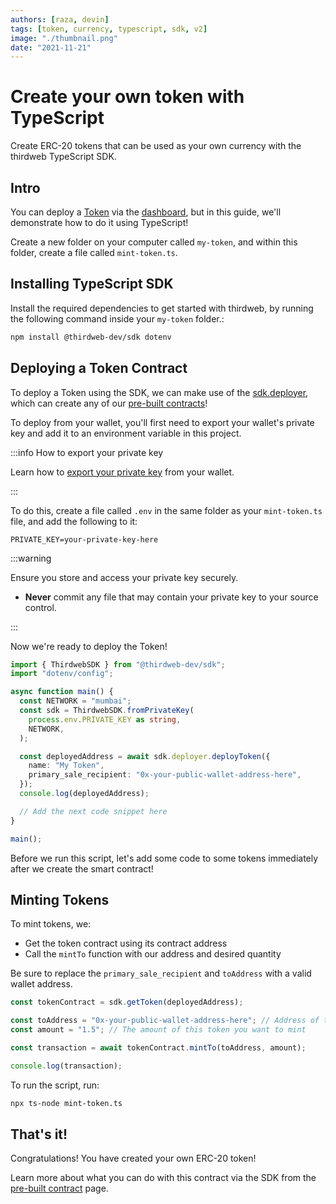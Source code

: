 ```yaml
---
authors: [raza, devin]
tags: [token, currency, typescript, sdk, v2]
image: "./thumbnail.png"
date: "2021-11-21"
---
```


# Create your own token with TypeScript

Create ERC-20 tokens that can be used as your own currency with the thirdweb TypeScript SDK.

<!-- truncate -->

## Intro

You can deploy a [Token](/pre-built-contracts/tokens) via the [dashboard](https://thirdweb.com/dashboard), but in this guide, we'll demonstrate how to do it using TypeScript!

Create a new folder on your computer called `my-token`, and within this folder, create a file called `mint-token.ts`.

## Installing TypeScript SDK

Install the required dependencies to get started with thirdweb, by running the following command inside your `my-token` folder.:

```bash
npm install @thirdweb-dev/sdk dotenv
```

## Deploying a Token Contract

To deploy a Token using the SDK, we can make use of the [sdk.deployer](/typescript/sdk.thirdwebsdk.deployer),
which can create any of our [pre-built contracts](/pre-built-contracts)!

To deploy from your wallet, you'll first need to export your wallet's private key and add it to an environment variable in this project.

:::info How to export your private key

Learn how to [export your private key](/guides/create-a-metamask-wallet#export-your-private-key) from your wallet.

:::

To do this, create a file called `.env` in the same folder as your `mint-token.ts` file, and add the following to it:

```
PRIVATE_KEY=your-private-key-here
```

:::warning

Ensure you store and access your private key securely.

- **Never** commit any file that may contain your private key to your source control.

:::

Now we're ready to deploy the Token!

```typescript
import { ThirdwebSDK } from "@thirdweb-dev/sdk";
import "dotenv/config";

async function main() {
  const NETWORK = "mumbai";
  const sdk = ThirdwebSDK.fromPrivateKey(
    process.env.PRIVATE_KEY as string,
    NETWORK,
  );

  const deployedAddress = await sdk.deployer.deployToken({
    name: "My Token",
    primary_sale_recipient: "0x-your-public-wallet-address-here",
  });
  console.log(deployedAddress);

  // Add the next code snippet here
}

main();
```

Before we run this script, let's add some code to some tokens immediately after we create the smart contract!

## Minting Tokens

To mint tokens, we:

- Get the token contract using its contract address
- Call the `mintTo` function with our address and desired quantity

Be sure to replace the `primary_sale_recipient` and `toAddress` with a valid wallet address.

```typescript
const tokenContract = sdk.getToken(deployedAddress);

const toAddress = "0x-your-public-wallet-address-here"; // Address of the wallet you want to mint the tokens to
const amount = "1.5"; // The amount of this token you want to mint

const transaction = await tokenContract.mintTo(toAddress, amount);

console.log(transaction);
```

To run the script, run:

```bash
npx ts-node mint-token.ts
```

## That's it!

Congratulations! You have created your own ERC-20 token!

Learn more about what you can do with this contract via the SDK from the [pre-built contract](/pre-built-contracts/token) page.
